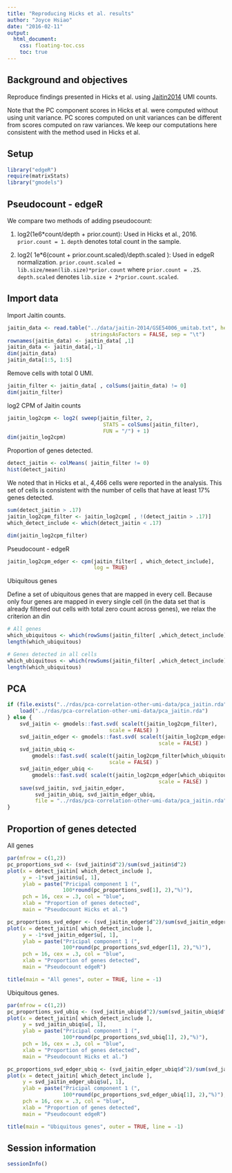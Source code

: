 ```yaml
---
title: "Reproducing Hicks et al. results"
author: "Joyce Hsiao"
date: "2016-02-11"
output: 
  html_document:
    css: floating-toc.css
    toc: true
---
```



## Background and objectives

Reproduce findings presented in Hicks et al. using [Jaitin2014][Jaitin2014] UMI counts. 

Note that the PC component scores in Hicks et al. were computed without using unit variance. PC scores computed on unit variances can be different from scores computed on raw variances. We keep our computations here consistent with the method used in Hicks et al.

[Jaitin2014]: https://dx.doi.org/10.1126/science.1247651


## Setup

```r
library("edgeR")
require(matrixStats)
library("gmodels")
```



## Pseudocount - edgeR 

We compare two methods of adding pseudocount:

1. log2(1e6*count/depth + prior.count): Used in Hicks et al., 2016. `prior.count = 1`. `depth` denotes total count in the sample.

2. log2( 1e*6(count + prior.count.scaled)/depth.scaled ): Used in edgeR normalization. `prior.count.scaled = lib.size/mean(lib.size)*prior.count` where `prior.count = .25`. `depth.scaled` denotes `lib.size + 2*prior.count.scaled`.



## Import data

Import Jaitin counts.

```r
jaitin_data <- read.table("../data/jaitin-2014/GSE54006_umitab.txt", header = TRUE,
                           stringsAsFactors = FALSE, sep = "\t")
rownames(jaitin_data) <- jaitin_data[ ,1]
jaitin_data <- jaitin_data[,-1]
dim(jaitin_data)
jaitin_data[1:5, 1:5]
```


Remove cells with total 0 UMI.

```r
jaitin_filter <- jaitin_data[ , colSums(jaitin_data) != 0]
dim(jaitin_filter)
```


log2 CPM of Jaitin counts

```r
jaitin_log2cpm <- log2( sweep(jaitin_filter, 2, 
                               STATS = colSums(jaitin_filter),
                               FUN = "/") + 1)
dim(jaitin_log2cpm)
```


Proportion of genes detected. 

```r
detect_jaitin <- colMeans( jaitin_filter != 0)
hist(detect_jaitin)
```


We noted that in Hicks et al., 4,466 cells were reported in the analysis. This set of cells
is consistent with the number of cells that have at least 17% genes detected. 

```r
sum(detect_jaitin > .17)
jaitin_log2cpm_filter <- jaitin_log2cpm[ , !(detect_jaitin > .17)]
which_detect_include <- which(detect_jaitin < .17)

dim(jaitin_log2cpm_filter)
```


Pseudocount - edgeR 

```r
jaitin_log2cpm_edger <- cpm(jaitin_filter[ , which_detect_include],
                            log = TRUE)
```


Ubiquitous genes

Define a set of ubiquitous genes that are mapped in every cell. Because only four genes are mapped in every single cell (in the data set that is already filtered out cells with total zero count across genes), we relax the criterion an din

```r
# All genes
which_ubiquitous <- which(rowSums(jaitin_filter[ ,which_detect_include] > 0) == NCOL(jaitin_filter[ ,which_detect_include]) )
length(which_ubiquitous)

# Genes detected in all cells
which_ubiquitous <- which(rowSums(jaitin_filter[ ,which_detect_include] > 0) > 100)
length(which_ubiquitous)
```



## PCA

```r
if (file.exists("../rdas/pca-correlation-other-umi-data/pca_jaitin.rda")) {
    load("../rdas/pca-correlation-other-umi-data/pca_jaitin.rda")
} else {
    svd_jaitin <- gmodels::fast.svd( scale(t(jaitin_log2cpm_filter), 
                                 scale = FALSE) )
    svd_jaitin_edger <- gmodels::fast.svd( scale(t(jaitin_log2cpm_edger), 
                                                 scale = FALSE) )
    svd_jaitin_ubiq <- 
        gmodels::fast.svd( scale(t(jaitin_log2cpm_filter[which_ubiquitous, ]), 
                                 scale = FALSE) )
    svd_jaitin_edger_ubiq <- 
        gmodels::fast.svd( scale(t(jaitin_log2cpm_edger[which_ubiquitous, ]), 
                                                 scale = FALSE) )
    save(svd_jaitin, svd_jaitin_edger,
         svd_jaitin_ubiq, svd_jaitin_edger_ubiq,        
         file = "../rdas/pca-correlation-other-umi-data/pca_jaitin.rda")
}

```


## Proportion of genes detected

All genes

```r
par(mfrow = c(1,2))
pc_proportions_svd <- (svd_jaitin$d^2)/sum(svd_jaitin$d^2)
plot(x = detect_jaitin[ which_detect_include ],
     y = -1*svd_jaitin$u[, 1],
     ylab = paste("Pricipal component 1 (", 
                  100*round(pc_proportions_svd[1], 2),"%)"),
     pch = 16, cex = .3, col = "blue",
     xlab = "Proportion of genes detected",
     main = "Pseudocount Hicks et al.")

pc_proportions_svd_edger <- (svd_jaitin_edger$d^2)/sum(svd_jaitin_edger$d^2)
plot(x = detect_jaitin[ which_detect_include ],
     y = -1*svd_jaitin_edger$u[, 1],
     ylab = paste("Pricipal component 1 (", 
                  100*round(pc_proportions_svd_edger[1], 2),"%)"),
     pch = 16, cex = .3, col = "blue",
     xlab = "Proportion of genes detected",
     main = "Pseudocount edgeR")

title(main = "All genes", outer = TRUE, line = -1)
```



Ubiquitous genes.

```r
par(mfrow = c(1,2))
pc_proportions_svd_ubiq <- (svd_jaitin_ubiq$d^2)/sum(svd_jaitin_ubiq$d^2)
plot(x = detect_jaitin[ which_detect_include ],
     y = svd_jaitin_ubiq$u[, 1],
     ylab = paste("Pricipal component 1 (", 
                  100*round(pc_proportions_svd_ubiq[1], 2),"%)"),
     pch = 16, cex = .3, col = "blue",
     xlab = "Proportion of genes detected",
     main = "Pseudocount Hicks et al.")

pc_proportions_svd_edger_ubiq <- (svd_jaitin_edger_ubiq$d^2)/sum(svd_jaitin_edger_ubiq$d^2)
plot(x = detect_jaitin[ which_detect_include ],
     y = svd_jaitin_edger_ubiq$u[, 1],
     ylab = paste("Pricipal component 1 (", 
                  100*round(pc_proportions_svd_edger_ubiq[1], 2),"%)"),
     pch = 16, cex = .3, col = "blue",
     xlab = "Proportion of genes detected",
     main = "Pseudocount edgeR")

title(main = "Ubiquitous genes", outer = TRUE, line = -1)
```


## Session information

```r
sessionInfo()
```
